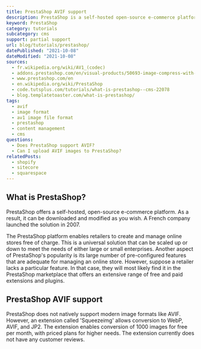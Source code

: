```yaml
---
title: PrestaShop AVIF support
description: PrestaShop is a self-hosted open-source e-commerce platform. Learn how to use AVIF images.
keyword: PrestaShop
category: tutorials
subcategory: cms
support: partial support
url: blog/tutorials/prestashop/
datePublished: "2021-10-08"
dateModified: "2021-10-08"
sources:
  - fr.wikipedia.org/wiki/AV1_(codec)
  - addons.prestashop.com/en/visual-products/50693-image-compress-with-squeezeimg-convert-to-webp-jp2.html
  - www.prestashop.com/en
  - en.wikipedia.org/wiki/PrestaShop
  - code.tutsplus.com/tutorials/what-is-prestashop--cms-22078
  - blog.templatetoaster.com/what-is-prestashop/
tags:
  - avif
  - image format
  - av1 image file format
  - prestashop
  - content management
  - cms
questions:
  - Does PrestaShop support AVIF?
  - Can I upload AVIF images to PrestaShop?
relatedPosts:
  - shopify
  - sitecore
  - squarespace
---
```


## What is PrestaShop?

PrestaShop offers a self-hosted, open-source e-commerce platform. As a result, it can be downloaded and modified as you wish. A French company launched the solution in 2007.

The PrestaShop platform enables retailers to create and manage online stores free of charge. This is a universal solution that can be scaled up or down to meet the needs of either large or small enterprises. Another aspect of PrestaShop's popularity is its large number of pre-configured features that are adequate for managing an online store. However, suppose a retailer lacks a particular feature. In that case, they will most likely find it in the PrestaShop marketplace that offers an extensive range of free and paid extensions and plugins.

## PrestaShop AVIF support

PrestaShop does not natively support modern image formats like AVIF. However, an extension called 'Squeezeimg' allows conversion to WebP, AVIF, and JP2. The extension enables conversion of 1000 images for free per month, with priced plans for higher needs. The extension currently does not have any customer reviews.
